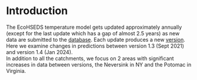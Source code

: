 # Introduction {.unnumbered}

The EcoHSEDS temperature model gets updated approximately annually (except for the last update which has a gap of almost 2.5 years) as new data are submitted to the [database](https://db.ecosheds.org/). Each update produces a new [version](https://ecosheds.github.io/northeast-temp-model/index.html#model-versioning). Here we examine changes in predictions between version 1.3 (Sept 2021) and version 1.4 (Jan 2024).  
In addition to all the catchments, we focus on 2 areas with significant increases in data between versions, the Neversink in NY and the Potomac in Virginia.
